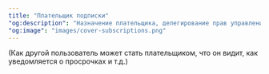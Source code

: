 ```yaml
---
title: "Плательщик подписки"
"og:description": "Назначение плательщика, делегирование прав управления подпиской"
"og:image": "images/cover-subscriptions.png"
---
```


(Как другой пользователь может стать плательщиком, что он видит, как уведомляется о просрочках и т.д.)

